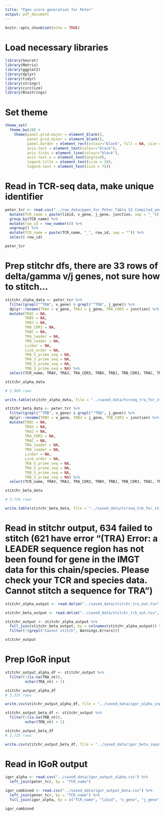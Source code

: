 ```yaml
---
title: "Pgen score generation for Peter"
output: pdf_document
---
```


```r
knitr::opts_chunk$set(echo = TRUE)
```

# Load necessary libraries

```r

library(Seurat)
library(Matrix)
library(ggplot2)
library(dplyr)
library(tidyr)
library(stringr)
library(circlize)
library(Biostrings)

```

# Set theme

```r

theme_set(
  theme_bw(20) +
    theme(panel.grid.major = element_blank(),
          panel.grid.minor = element_blank(),
          panel.border = element_rect(colour="black", fill = NA, size = 1),
          axis.text = element_text(colour="black"),
          axis.ticks = element_line(colour="black"),
          axis.text.x = element_text(angle=0),
          legend.title = element_text(size = 10),
          legend.text = element_text(size = 7)))

```

# Read in TCR-seq data, make unique identifier

```r

peter_tcr <- read.csv("../raw_data/pgen_for_Peter_Table_S2_Compiled_and_filtered_TCR_sequences_used_in_this_study.csv") %>%
  mutate(TCR_name = paste(libid, v_gene, j_gene, junction, sep = "_")) %>%
  group_by(TCR_name) %>%
  mutate(row_id = row_number()) %>%
  ungroup() %>%
  mutate(TCR_name = paste(TCR_name, "_", row_id, sep = "")) %>%
  select(-row_id)

peter_tcr

```

# Prep stitchr dfs, there are 33 rows of delta/gamma v/j genes, not sure how to stitch...

```r

stitchr_alpha_data <- peter_tcr %>%
  filter(grepl("^TRA", v_gene) & grepl("^TRA", j_gene)) %>%
  dplyr::rename(TRAV = v_gene, TRAJ = j_gene, TRA_CDR3 = junction) %>%
  mutate(TRAC = NA,
         TRBV = NA,
         TRBJ = NA,
         TRB_CDR3 = NA,
         TRBC = NA,
         TRA_leader = NA,
         TRB_leader = NA,
         Linker = NA,
         Link_order = NA,
         TRA_5_prime_seq = NA,
         TRA_3_prime_seq = NA,
         TRB_5_prime_seq = NA,
         TRB_3_prime_seq = NA) %>%
  select(TCR_name, TRAV, TRAJ, TRA_CDR3, TRBV, TRBJ, TRB_CDR3, TRAC, TRBC, TRA_leader, TRB_leader, Linker, Link_order, TRA_5_prime_seq, TRA_3_prime_seq, TRB_5_prime_seq, TRB_3_prime_seq)

stitchr_alpha_data

# 3,960 rows

write.table(stitchr_alpha_data, file = "../saved_data/tcrseq_tra_for_stitchr.tsv", sep = "\t", quote = FALSE, row.names = FALSE, na = "")

stitchr_beta_data <- peter_tcr %>%
  filter(grepl("^TRB", v_gene) & grepl("^TRB", j_gene)) %>%
  dplyr::rename(TRBV = v_gene, TRBJ = j_gene, TRB_CDR3 = junction) %>%
  mutate(TRBC = NA,
         TRAV = NA,
         TRAJ = NA,
         TRA_CDR3 = NA,
         TRAC = NA,
         TRA_leader = NA,
         TRB_leader = NA,
         Linker = NA,
         Link_order = NA,
         TRA_5_prime_seq = NA,
         TRA_3_prime_seq = NA,
         TRB_5_prime_seq = NA,
         TRB_3_prime_seq = NA) %>%
  select(TCR_name, TRAV, TRAJ, TRA_CDR3, TRBV, TRBJ, TRB_CDR3, TRAC, TRBC, TRA_leader, TRB_leader, Linker, Link_order, TRA_5_prime_seq, TRA_3_prime_seq, TRB_5_prime_seq, TRB_3_prime_seq)

stitchr_beta_data

# 3,734 rows

write.table(stitchr_beta_data, file = "../saved_data/tcrseq_trb_for_stitchr.tsv", sep = "\t", quote = FALSE, row.names = FALSE, na = "")

```

# Read in stitchr output, 634 failed to stitch (621 have error "(TRA) Error: a LEADER sequence region has not been found for gene in the IMGT data for this chain/species. Please check your TCR and species data. Cannot stitch a sequence for TRA")

```r

stitchr_alpha_output <- read.delim("../saved_data/stitchr_tra_out.tsv", header = TRUE, sep = "\t")

stitchr_beta_output <- read.delim("../saved_data/stitchr_trb_out.tsv", header = TRUE, sep = "\t")

stitchr_output <- stitchr_alpha_output %>%
  full_join(stitchr_beta_output, by = colnames(stitchr_alpha_output)) %>%
  filter(!(grepl("Cannot stitch", Warnings.Errors)))

stitchr_output

```

# Prep IGoR input

```r

stitchr_output_alpha_df <- stitchr_output %>%
  filter(!(is.na(TRA_nt)),
         nchar(TRA_nt) > 1)

stitchr_output_alpha_df
# 3,335 rows

write.csv(stitchr_output_alpha_df, file = "../saved_data/igor_alpha_input.csv", row.names = FALSE)

stitchr_output_beta_df <- stitchr_output %>%
  filter(!(is.na(TRB_nt)),
         nchar(TRB_nt) > 1)

stitchr_output_beta_df
# 3,725 rows

write.csv(stitchr_output_beta_df, file = "../saved_data/igor_beta_input.csv", row.names = FALSE)

```

# Read in IGoR output

```r

igor_alpha <- read.csv("../saved_data/igor_output_alpha.csv") %>%
  left_join(peter_tcr, by = "TCR_name")

igor_combined <- read.csv("../saved_data/igor_output_beta.csv") %>%
  left_join(peter_tcr, by = "TCR_name") %>%
  full_join(igor_alpha, by = c("TCR_name", "libid", "v_gene", "j_gene", "project", "donor_id", "set", "study_group", "hla", "studyGroup", "TCR_name"))

igor_combined

```